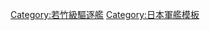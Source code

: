 {{Navbox
|name = 若竹型驱逐舰
|title = [[若竹級驅逐艦|若竹型驱逐舰]]
|state = {{{state|autocollapse}}}
|style = wide
|bodyclass = hlist
|image = [[File:Naval Ensign of Japan.svg|50px]]

|list1 = 
* [[若竹号驱逐艦|若竹]]
* [[吳竹号驱逐艦|吳竹]]
* [[早苗号驱逐艦|早苗]]
* [[早蕨号驱逐艦|早蕨]]
* [[朝顏號驅逐艦|朝顔]]
* [[夕顏號驅逐艦|夕顔]]
* [[芙蓉号驱逐舰|芙蓉]]
* [[刈萱号驱逐艦|刈萱]]

|list2 =
* 前型： [[枞级驱逐舰|樅型驅逐艦]]
* 次型： 無

|below =
[[大日本帝國海軍艦艇列表]]

}}<noinclude>
{{collapsible option}}
[[Category:若竹級驅逐艦]]
[[Category:日本軍艦模板]]
</noinclude>